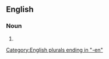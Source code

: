 ==English==

===Noun===
{{head|en|noun form}}

# {{plural of|en|bandsman}}

[[Category:English plurals ending in "-en"]]